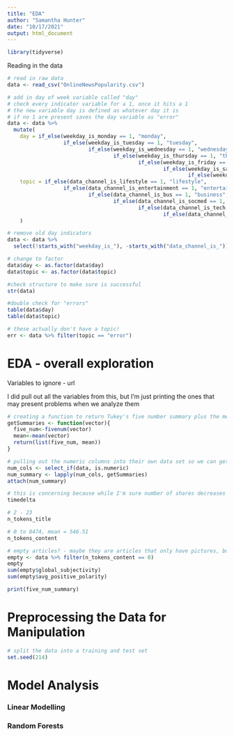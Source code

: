 ```yaml
---
title: "EDA"
author: "Samantha Hunter"
date: "10/17/2021"
output: html_document
---
```

```r
library(tidyverse)
```


Reading in the data
```r
# read in raw data
data <- read_csv("OnlineNewsPopularity.csv")

# add in day of week variable called "day"
# check every indicator variable for a 1, once it hits a 1
# the new variable day is defined as whatever day it is
# if no 1 are present saves the day variable as "error"
data <- data %>%
  mutate(
    day = if_else(weekday_is_monday == 1, "monday",
                  if_else(weekday_is_tuesday == 1, "tuesday",
                          if_else(weekday_is_wednesday == 1, "wednesday",
                                  if_else(weekday_is_thursday == 1, "thursday",
                                          if_else(weekday_is_friday == 1, "friday",
                                                  if_else(weekday_is_saturday == 1, "saturday",
                                                          if_else(weekday_is_sunday == 1, "sunday","error"))))))),
    topic = if_else(data_channel_is_lifestyle == 1, "lifestyle", 
                  if_else(data_channel_is_entertainment == 1, "entertainment", 
                          if_else(data_channel_is_bus == 1, "business", 
                                  if_else(data_channel_is_socmed == 1, "socialMedia", 
                                          if_else(data_channel_is_tech == 1, "tech",
                                                  if_else(data_channel_is_world == 1, "world", "error"))))))
    )

# remove old day indicators
data <- data %>%
  select(!starts_with("weekday_is_"), -starts_with("data_channel_is_"))

# change to factor
data$day <- as.factor(data$day)
data$topic <- as.factor(data$topic)

#check structure to make sure is successful 
str(data)

#double check for "errors"
table(data$day)
table(data$topic)

# these actually don't have a topic!
err <- data %>% filter(topic == "error")
```


# EDA - overall exploration

Variables to ignore - url 

I did pull out all the variables from this, but I'm just printing the ones that may present problems when we analyze them
```r
# creating a function to return Tukey's five number summary plus the mean
getSummaries <- function(vector){
  five_num<-fivenum(vector)
  mean<-mean(vector)
  return(list(five_num, mean))
}

# pulling out the numeric columns into their own data set so we can get Tukey's five number summary plus the mean for each of them
num_cols <- select_if(data, is.numeric)
num_summary <- lapply(num_cols, getSummaries)
attach(num_summary)

# this is concerning because while I'm sure number of shares decreases relatively quickly as days go by, I am also sure that within two weeks is still prime sharing time for articles. The range of days after publication until when number of shares is captured runs from over to years ago to only 8 days. Sometimes things go viral a couple of months after they are published 
timedelta

# 2 - 23 
n_tokens_title

# 0 to 8474, mean = 546.51
n_tokens_content

# empty articles? - maybe they are articles that only have pictures, but if we choose to look at content, we should make sure to mention this. Articles that have no content also have 0s for several other variables, but non-zero values for LDA
empty <- data %>% filter(n_tokens_content == 0)
empty
sum(empty$global_subjectivity)
sum(empty$avg_positive_polarity)

print(five_num_summary)


```


# Preprocessing the Data for Manipulation

```r
# split the data into a training and test set 
set.seed(214)

```


# Model Analysis

### Linear Modelling 


### Random Forests

